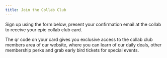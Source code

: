 ```yaml
---
title: Join the Collab Club
---
```


Sign up using the form below, present your confirmation email at the collab to receive your epic collab club card. 

The qr code on your card gives you exclusive access to the collab club members area of our website, where you can learn of our daily deals, other membership perks and grab early bird tickets for special events.